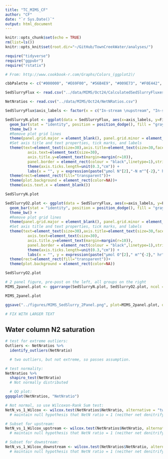 ```yaml
---
title: "TC_MIMS_CF"
author: "CF"
date: "`r Sys.Date()`"
output: html_document
---
```


```r
knitr::opts_chunk$set(echo = TRUE)
rm(list=ls())
knitr::opts_knit$set(root.dir="~/GitHub/TownCreekWater/analyses/")
```

```r
require("tidyverse")
require("ggpubr")
require("rstatix")
```

```r
# From: http://www.cookbook-r.com/Graphs/Colors_(ggplot2)/

cbbPalette <- c("#000000", "#E69F00", "#56B4E9", "#009E73", "#F0E442", "#0072B2", "#D55E00", "#CC79A7")
```

```r
SedSlurryFlux <- read.csv("../data/MIMS/Oct24/CalculatedSedSlurryFluxes.csv")

NetNratios <- read.csv("../data/MIMS/Oct24/NetNRatios.csv")
```

```r
SedSlurryFlux$axis_labels <- factor(x = c("In-stream \nupstream", "In-stream \nisland", "In-stream \ndownstream", "Dry \nupstream", "Dry \ndownstream"), levels = c("Dry \nupstream", "Dry \ndownstream", "In-stream \nupstream", "In-stream \ndownstream", "In-stream \nisland"))
```



```r
SedSlurryN.plot <- ggplot(data = SedSlurryFlux, aes(x=axis_labels, y=FinalFluxValue.umol.hr.m2._N)) +
  geom_bar(stat = "identity", position = position_dodge(), fill = "gray46", color = "gray46")+
  theme_bw() +
  #Remove plot grid lines
  theme(panel.grid.major = element_blank(), panel.grid.minor = element_blank()) + 
  #Set axis title and text properties, tick marks, and labels
  theme(text=element_text(size=30),axis.title=element_text(size=30,face="bold"),
          axis.text=element_text(size=30),  
          axis.title.y=element_text(margin=margin(r=10)),
          panel.border = element_rect(colour = "black",linetype=1),strip.text = element_text(size = 30), legend.position="right", legend.title = element_text(size=30), legend.text=element_text(size=30)) + 
          theme(axis.ticks.length=unit(0.3,"cm")) + 
          labs(x = "", y = expression(paste("µmol N"[2],"-N m"^{-2}," hr"^{-1})), title="") +
  theme(rect=element_rect(fill="transparent"))+
  theme(plot.background = element_rect(color=NA))+
  theme(axis.text.x = element_blank())

SedSlurryN.plot
```

```r
SedSlurryO2.plot <- ggplot(data = SedSlurryFlux, aes(x=axis_labels, y=FinalFluxValue.umol.hr.m2._O2)) +
  geom_bar(stat = "identity", position = position_dodge(), fill = "gray46", color = "gray46")+
  theme_bw() +
  #Remove plot grid lines
  theme(panel.grid.major = element_blank(), panel.grid.minor = element_blank()) + 
  #Set axis title and text properties, tick marks, and labels
  theme(text=element_text(size=30),axis.title=element_text(size=30,face="bold"),
          axis.text=element_text(size=30),  
          axis.title.y=element_text(margin=margin(r=10)),
          panel.border = element_rect(colour = "black",linetype=1),strip.text = element_text(size = 30), legend.position="right", legend.title = element_text(size=30), legend.text=element_text(size=30)) + 
          theme(axis.ticks.length=unit(0.3,"cm")) + 
          labs(x = "", y = expression(paste("µmol O"[2]," m"^{-2}," hr"^{-1})), title="") +
  theme(rect=element_rect(fill="transparent"))+
  theme(plot.background = element_rect(color=NA))

SedSlurryO2.plot
```

```r
# 2 panel figure, pre-post on the left, all groups on the right
MIMS_2panel.plot <- ggarrange(SedSlurryN.plot, SedSlurryO2.plot, ncol = 1, nrow = 2, legend = "none", align = "hv", labels = c("A", "B"))

MIMS_2panel.plot

ggsave("../figures/MIMS_SedSlurry_2Panel.png", plot=MIMS_2panel.plot, device="png", path=NULL, scale=1, width=15, height=12, dpi=600, limitsize=TRUE, bg="white")

# FIX WITH LARGER TEXT
```

## Water column N2 saturation
```r
# test for extreme outliers:
Outliers <- NetNratios %>%
  identify_outliers(NetNratio)

  # two outliers, but not extreme, so passes assumption.

# test normality:
NetNratios %>%
  shapiro_test(NetNratio)
  # Not normally distributed

  # QQ plot:
ggqqplot(NetNratios, "NetNratio")

# Not normal, so use Wilcoxon-Rank Sum test:
NetN_vs_1_Wilcox <- wilcox.test(NetNratios$NetNratio, alternative = "two.sided", mu = 1, paired = F, data = NetNratios)
  # maintain null hypothesis that NetN ratio = 1 (neither net denitrifying nor N-fixing)

# Subset for upstream:
NetN_vs_1_Wilcox_upstream <- wilcox.test(NetNratios$NetNratio, alternative = "two.sided", mu = 1, paired = F, data = NetNratios[1:9,])
  # maintain null hypothesis that NetN ratio = 1 (neither net denitrifying nor N-fixing)

# Subset for downstream:
NetN_vs_1_Wilcox_downstream <- wilcox.test(NetNratios$NetNratio, alternative = "two.sided", mu = 1, paired = F, data = NetNratios[10:18,])
  # maintain null hypothesis that NetN ratio = 1 (neither net denitrifying nor N-fixing)
```

